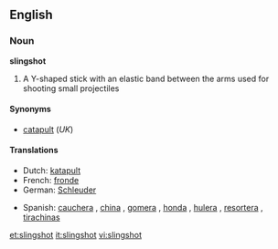 ==English==

===Noun===
'''slingshot'''

# A Y-shaped stick with an elastic band between the arms used for shooting small projectiles

====Synonyms====
*[[catapult]] (''UK'')

====Translations====
{{trans-top|Y-shaped stick}}
*Dutch: [[katapult]] {{m}}
*French: [[fronde]] {{f}}
*German: [[Schleuder]] {{f}}
{{trans-mid}}
*Spanish: [[cauchera]] {{f}} {{italbrac|Colombia}}, [[china]] {{f}} {{italbrac|Venezuela}}, [[gomera]] {{f}} {{italbrac|Argentina}}, [[honda]] {{f}} {{italbrac|Northwestern Venezuela|Uruguay}}, [[hulera]] {{f}} {{italbrac|Nicaragua}}, [[resortera]] {{f}} {{italbrac|Mexico|Ecuador}}, [[tirachinas]] {{m}} {{italbrac|Spain}}
{{trans-bottom}}

[[et:slingshot]]
[[it:slingshot]]
[[vi:slingshot]]